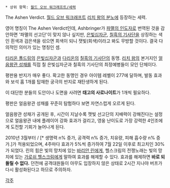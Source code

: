  * 상위 항목: [[월드 오브 워크래프트/세력]]

The Ashen Verdict. [[월드 오브 워크래프트]] [[리치 왕의 분노]]에 등장하는 세력.

영어 명칭이 The Ashen Verdict인데, Ashbringer가 [[파멸의 인도자]]로 번역된 것을 감안하면 '파멸의 선고단'이 맞지 않나 싶지만, [[은빛십자군]], [[칠흑의 기사단]]을 상징하는 색인 흰색과 검은색을 섞으면 회색이 되니 잿빛(회색)이라고 봐도 무방할 것이다. 결국 다의적인 의미가 있는 명칭인 셈.

[[티리온 폴드링]]의 [[은빛십자군]]과 [[다리온 모그레인|다리온]]의 [[칠흑의 기사단]]의 동맹. [[리치 왕]]의 본거지인 [[얼음왕관 성채]]를 직접 칠 은빛십자군과 칠흑의 기사단의 최정예병들이 모인 단체이다.

평판용 반지가 매우 좋다. 확고한 동맹인 경우 아이템 레벨이 277에 달하며, 발동 효과와 보석 홈 1개를 탑재한 궁극의 반지로 재탄생하게 된다.

이 대단한 분들의 도안이나 도면을 사려면 '''태고의 사로나이트'''가 1개씩 필요하다.

평판은 얼음왕관 성채를 꾸준히 탐험하다 보면 자연스럽게 오르게 된다.

얼음왕관 성채가 공개된 후, 시간이 지날수록 잿빛 선고단의 지배력이 강해진다는 설정으로 얼음왕관 내에 플레이어 강화 효과가 걸리고, 영웅 난이도로 가장 강력한 4인조에게 도전할 기회가 늘어나게 된다.

2010년 3월부터 {{{#blue 린의 힘(Strength of Wrynn)}}} / {{{#red 헬스크림의 전쟁노래(Hellscream's Warsong)}}}[* 생명력 n% 증가, 공격력 n% 증가, 치유량, 피해 흡수량 n% 증가.]가 적용되었으며, 4주마다 효과가 5%씩 증가하여 7월 22일 이후로 최고치인 30%가 되었다. 린의 힘은 빛의 망치에 있는 [[바리안 린]]에게, 헬스크림의 전쟁노래는 빛의 망치에 있는 [[가로쉬 헬스크림]]에게 말하여 효과를 해제할 수 있다. 효과를 해제하면 '''바로 되돌릴 수 없다.''' 던전에 공격대원들이 아무도 입장하지 않은 상태로 2시간 지나야 버프가 다시 활성화된다고 하므로 주의하자.

[[각주]]
